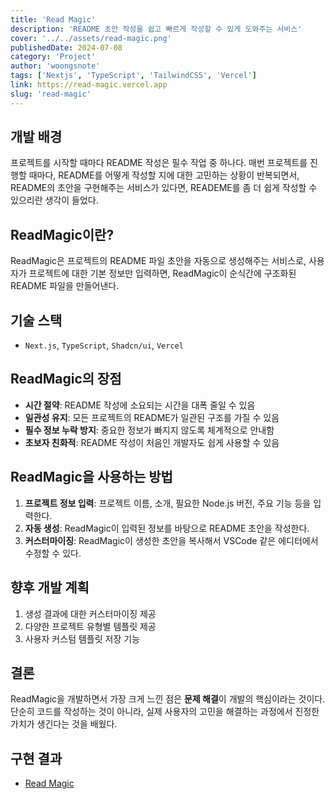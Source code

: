 ```yaml
---
title: 'Read Magic'
description: 'README 초안 작성을 쉽고 빠르게 작성할 수 있게 도와주는 서비스'
cover: '../../assets/read-magic.png'
publishedDate: 2024-07-08
category: 'Project'
author: 'woongsnote'
tags: ['Nextjs', 'TypeScript', 'TailwindCSS', 'Vercel']
link: https://read-magic.vercel.app
slug: 'read-magic'
---
```


## 개발 배경

프로젝트를 시작할 때마다 README 작성은 필수 작업 중 하나다.
매번 프로젝트를 진행할 때마다, README를 어떻게 작성할 지에 대한 고민하는 상황이 반복되면서, README의 초안을 구현해주는 서비스가 있다면, READEME를 좀 더 쉽게 작성할 수 있으리란 생각이 들었다.

## ReadMagic이란?

ReadMagic은 프로젝트의 README 파일 초안을 자동으로 생성해주는 서비스로, 사용자가 프로젝트에 대한 기본 정보만 입력하면, ReadMagic이 순식간에 구조화된 README 파일을 만들어낸다.

## 기술 스택

- `Next.js`, `TypeScript`, `Shadcn/ui`, `Vercel`

## ReadMagic의 장점

- **시간 절약**: README 작성에 소요되는 시간을 대폭 줄일 수 있음
- **일관성 유지**: 모든 프로젝트의 README가 일관된 구조를 가질 수 있음
- **필수 정보 누락 방지**: 중요한 정보가 빠지지 않도록 체계적으로 안내함
- **초보자 친화적**: README 작성이 처음인 개발자도 쉽게 사용할 수 있음

## ReadMagic을 사용하는 방법

1. **프로젝트 정보 입력**: 프로젝트 이름, 소개, 필요한 Node.js 버전, 주요 기능 등을 입력한다.
2. **자동 생성**: ReadMagic이 입력된 정보를 바탕으로 README 초안을 작성한다.
3. **커스터마이징**: ReadMagic이 생성한 초안을 복사해서 VSCode 같은 에디터에서 수정할 수 있다.

## 향후 개발 계획

1. 생성 결과에 대한 커스터마이징 제공
2. 다양한 프로젝트 유형별 템플릿 제공
3. 사용자 커스텀 템플릿 저장 기능

## 결론

ReadMagic을 개발하면서 가장 크게 느낀 점은 **문제 해결**이 개발의 핵심이라는 것이다. 단순히 코드를 작성하는 것이 아니라, 실제 사용자의 고민을 해결하는 과정에서 진정한 가치가 생긴다는 것을 배웠다.

## 구현 결과

- [Read Magic](https://read-magic.vercel.app/)
